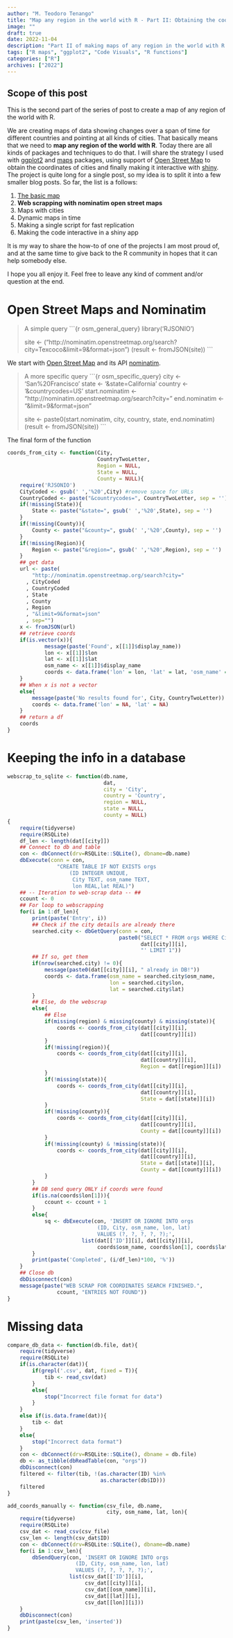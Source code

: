 ```yaml
---
author: "M. Teodoro Tenango"
title: "Map any region in the world with R - Part II: Obtaining the coordinates"
image: ""
draft: true
date: 2022-11-04
description: "Part II of making maps of any region in the world with R using ggplot2 and maps packages"
tags: ["R maps", "ggplot2", "Code Visuals", "R functions"]
categories: ["R"]
archives: ["2022"]
---
```


## Scope of this post

This is the second part of the series of post to create a map of any region of the world with R.

We are creating maps of data showing changes over a span of time for different countries and pointing at all kinds of cities. That basically means that we need to **map any region of the world with R**. Today there are all kinds of packages and techniques to do that. I will share the strategy I used with [ggplot2](https://cran.r-project.org/web/packages/ggplot2/index.html) and [maps](https://cran.r-project.org/web/packages/maps/index.html) packages, using support of [Open Street Map](https://www.openstreetmap.org/) to obtain the coordinates of cities and finally making it interactive with [shiny](https://shiny.rstudio.com/). The project is quite long for a single post, so my idea is to split it into a few smaller blog posts. So far, the list is a follows:

1. [The basic map](https://blog.rwhitedwarf.com/post/map_any_region_with_ggplot2_part_i/)
2. **Web scrapping with nominatim open street maps**
3. Maps with cities
4. Dynamic maps in time
5. Making a single script for fast replication
6. Making the code interactive in a shiny app
	
It is my way to share the how-to of one of the projects I am most proud of, and at the same time to give back to the R community in hopes that it can help somebody else.

I hope you all enjoy it. Feel free to leave any kind of comment and/or question at the end.

# Open Street Maps and Nominatim

> A simple query
> ```{r osm_general_query}
> library('RJSONIO')
> 
> site <- ("http://nominatim.openstreetmap.org/search?city=Texcoco&limit=9&format=json")
> (result <- fromJSON(site))
> ```

We start with [Open Street Map](https://www.openstreetmap.org/) and its API [nominatim](https://nominatim.openstreetmap.org/ui/about.html).

> A more specific query
> ```{r osm_specific_query}
> city <- 'San%20Francisco'
> state <- '&state=California'
> country <- '&countrycodes=US'
> start.nominatim <- "http://nominatim.openstreetmap.org/search?city="
> end.nominatim <- "&limit=9&format=json"
> 
> site <- paste0(start.nominatim, city, country, state, end.nominatim)
> (result <- fromJSON(site))
> ```

The final form of the function

```r
coords_from_city <- function(City,
                             CountryTwoLetter,
                             Region = NULL,
                             State = NULL,
                             County = NULL){
    require('RJSONIO')
    CityCoded <- gsub(' ','%20',City) #remove space for URLs
    CountryCoded <- paste("&countrycodes=", CountryTwoLetter, sep = '')
    if(!missing(State)){
        State <- paste("&state=", gsub(' ','%20',State), sep = '')
    }
    if(!missing(County)){
        County <- paste("&county=", gsub(' ','%20',County), sep = '')
    }
    if(!missing(Region)){
        Region <- paste("&region=", gsub(' ','%20',Region), sep = '')
    }
    ## get data
    url <- paste(
        "http://nominatim.openstreetmap.org/search?city="
      , CityCoded
      , CountryCoded
      , State
      , County
      , Region
      , "&limit=9&format=json"
      , sep="")
    x <- fromJSON(url)
    ## retrieve coords
    if(is.vector(x)){
            message(paste('Found', x[[1]]$display_name))
            lon <- x[[1]]$lon
            lat <- x[[1]]$lat
            osm_name <- x[[1]]$display_name
            coords <- data.frame('lon' = lon, 'lat' = lat, 'osm_name' = osm_name)
    }
    ## When x is not a vector
    else{
        message(paste('No results found for', City, CountryTwoLetter))
        coords <- data.frame('lon' = NA, 'lat' = NA)
    }
    ## return a df
    coords
}
```

# Keeping the info in a database


```r
webscrap_to_sqlite <- function(db.name,
                               dat,
                               city = 'City',
                               country = 'Country',
                               region = NULL,
                               state = NULL,
                               county = NULL)
{
    require(tidyverse)
    require(RSQLite)
    df_len <- length(dat[[city]])
    ## Connect to db and table
    con <- dbConnect(drv=RSQLite::SQLite(), dbname=db.name)
    dbExecute(conn = con,
                "CREATE TABLE IF NOT EXISTS orgs
                    (ID INTEGER UNIQUE,
                     City TEXT, osm_name TEXT,
                     lon REAL,lat REAL)")
    ## -- Iteration to web-scrap data -- ##
    ccount <- 0
    ## For loop to webscrapping
    for(i in 1:df_len){
        print(paste('Entry', i))
        ## Check if the city details are already there
        searched.city <- dbGetQuery(conn = con,
                                    paste0("SELECT * FROM orgs WHERE City = '",
                                           dat[[city]][i],
                                           "' LIMIT 1"))
        ## If so, get them
        if(nrow(searched.city) != 0){
            message(paste0(dat[[city]][i], " already in DB!"))
            coords <- data.frame(osm_name = searched.city$osm_name,
                                 lon = searched.city$lon,
                                 lat = searched.city$lat)
        }
        ## Else, do the webscrap
        else{
            ## Else
            if(missing(region) & missing(county) & missing(state)){
                coords <- coords_from_city(dat[[city]][i],
                                           dat[[country]][i])
            }
            if(!missing(region)){
                coords <- coords_from_city(dat[[city]][i],
                                           dat[[country]][i],
                                           Region = dat[[region]][i])
            }
            if(!missing(state)){
                coords <- coords_from_city(dat[[city]][i],
                                           dat[[country]][i],
                                           State = dat[[state]][i])
            }
            if(!missing(county)){
                coords <- coords_from_city(dat[[city]][i],
                                           dat[[country]][i],
                                           County = dat[[county]][i])
            }
            if(!missing(county) & !missing(state)){
                coords <- coords_from_city(dat[[city]][i],
                                           dat[[country]][i],
                                           State = dat[[state]][i],
                                           County = dat[[county]][i])
            }
        }
        ## DB send query ONLY if coords were found
        if(is.na(coords$lon[1])){
            ccount <- ccount + 1
        }
        else{
            sq <- dbExecute(con, 'INSERT OR IGNORE INTO orgs
                             (ID, City, osm_name, lon, lat)
                             VALUES (?, ?, ?, ?, ?);',
                        list(dat[['ID']][i], dat[[city]][i],
                             coords$osm_name, coords$lon[1], coords$lat[1]))
        }
        print(paste('Completed', (i/df_len)*100, '%'))
    }
    ## Close db
    dbDisconnect(con)
    message(paste("WEB SCRAP FOR COORDINATES SEARCH FINISHED.",
                ccount, "ENTRIES NOT FOUND"))
}
```

# Missing data


```r
compare_db_data <- function(db.file, dat){
    require(tidyverse)
    require(RSQLite)
    if(is.character(dat)){
        if(grepl('.csv', dat, fixed = T)){
            tib <- read_csv(dat)
        }
        else{
            stop("Incorrect file format for data")
        }
    }
    else if(is.data.frame(dat)){
        tib <- dat
    }
    else{
        stop("Incorrect data format")
    }
    con <- dbConnect(drv=RSQLite::SQLite(), dbname = db.file)
    db <- as_tibble(dbReadTable(con, "orgs"))
    dbDisconnect(con)
    filtered <- filter(tib, !(as.character(ID) %in%
                              as.character(db$ID)))
    filtered
}
```


```r
add_coords_manually <- function(csv_file, db.name,
                                city, osm_name, lat, lon){
    require(tidyverse)
    require(RSQLite)
    csv_dat <- read_csv(csv_file)
    csv_len <- length(csv_dat$ID)
    con <- dbConnect(drv=RSQLite::SQLite(), dbname=db.name)
    for(i in 1:csv_len){
        dbSendQuery(con, 'INSERT OR IGNORE INTO orgs
                      (ID, City, osm_name, lon, lat)
                      VALUES (?, ?, ?, ?, ?);',
                    list(csv_dat[['ID']][i],
                         csv_dat[[city]][i],
                         csv_dat[[osm_name]][i],
                         csv_dat[[lat]][i],
                         csv_dat[[lon]][i]))
    }
    dbDisconnect(con)
    print(paste(csv_len, 'inserted'))
}
```
